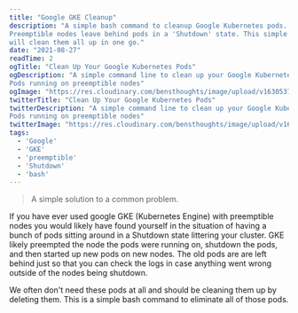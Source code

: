 ```yaml
---
title: "Google GKE Cleanup"
description: "A simple bash command to cleanup Google Kubernetes pods.
Preemptible nodes leave behind pods in a 'Shutdown' state. This simple command
will clean them all up in one go."
date: "2021-08-27"
readTime: 2
ogTitle: "Clean Up Your Google Kubernetes Pods"
ogDescription: "A simple command line to clean up your Google Kubernetes
Pods running on preemptible nodes"
ogImage: "https://res.cloudinary.com/bensthoughts/image/upload/v1630537753/blog/articles-headers/google-gke-cleanup_ihphxz.jpg"
twitterTitle: "Clean Up Your Google Kubernetes Pods"
twitterDescription: "A simple command line to clean up your Google Kubernetes
Pods running on preemptible nodes"
twitterImage: "https://res.cloudinary.com/bensthoughts/image/upload/v1630537753/blog/articles-headers/google-gke-cleanup_ihphxz.jpg"
tags:
  - 'Google'
  - 'GKE'
  - 'preemptible'
  - 'Shutdown'
  - 'bash'
---
```

<!-- ## Cleaning up GKE pods on preemptible nodes -->

<HeaderImage
  src="/assets/blog/images/google-gke-cleanup.jpg"
  alt="Blog header image"
  width="810"
  height="456"
/>

> A simple solution to a common problem.

If you have ever used google GKE (Kubernetes Engine) with preemptible nodes you
would likely have found yourself in the situation of having a bunch of pods
sitting around in a Shutdown state littering your cluster.  GKE likely
preempted the node the pods were running on, shutdown the pods, and then started
up new pods on new nodes.  The old pods are are left behind just so that you can
check the logs in case anything went wrong outside of the nodes being shutdown.

We often don't need these pods at all and should be cleaning them up by deleting them.  This is a simple bash command to eliminate all of those pods.

<CommandLine
  command="kubectl get pods"
  options=""
  args="| grep Shutdown | awk '{print $1}' | xargs kubectl delete pod"
/>